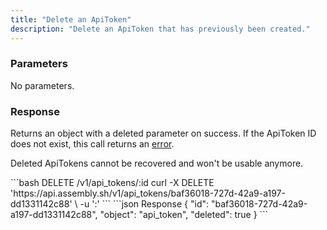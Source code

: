 ```yaml
---
title: "Delete an ApiToken"
description: "Delete an ApiToken that has previously been created."
---
```


### Parameters

No parameters.

### Response

Returns an object with a deleted parameter on success. If the ApiToken ID does not exist, this call returns an [error](../errors).

Deleted ApiTokens cannot be recovered and won't be usable anymore.

<RequestExample>
```bash DELETE /v1/api_tokens/:id
curl -X DELETE 'https://api.assembly.sh/v1/api_tokens/baf36018-727d-42a9-a197-dd1331142c88' \
-u '<token>:'
```
</RequestExample>

<ResponseExample>
```json Response
{
  "id": "baf36018-727d-42a9-a197-dd1331142c88",
  "object": "api_token",
  "deleted": true
}
```
</ResponseExample>

<Snippet file="snippet-assembly-sdk.mdx" />
